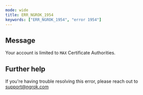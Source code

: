 ```yaml
---
mode: wide
title: ERR_NGROK_1954
keywords: ["ERR_NGROK_1954", "error 1954"]
---
```


## Message

Your account is limited to `MAX` Certificate Authorities.

## Further help

If you're having trouble resolving this error, please reach out to [support@ngrok.com](mailto:support@ngrok.com?subject=Help%20with%20ERR_NGROK_1954)
